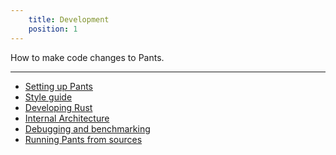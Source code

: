 ```yaml
---
    title: Development
    position: 1
---
```


How to make code changes to Pants.

---

- [Setting up Pants](./setting-up-pants.mdx)
- [Style guide](./style-guide.mdx)
- [Developing Rust](./developing-rust.mdx)
- [Internal Architecture](./internal-architecture.mdx)
- [Debugging and benchmarking](./debugging-and-benchmarking.mdx)
- [Running Pants from sources](./running-pants-from-sources.mdx)
